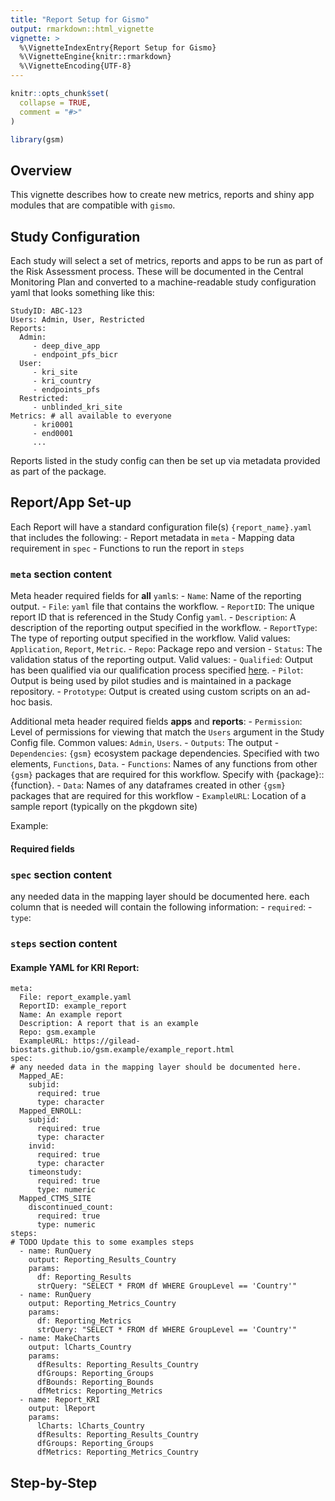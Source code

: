 ```yaml
---
title: "Report Setup for Gismo"
output: rmarkdown::html_vignette
vignette: >
  %\VignetteIndexEntry{Report Setup for Gismo}
  %\VignetteEngine{knitr::rmarkdown}
  %\VignetteEncoding{UTF-8}
---
```


```r
knitr::opts_chunk$set(
  collapse = TRUE,
  comment = "#>"
)
```

```r
library(gsm)
```

## Overview

This vignette describes how to create new metrics, reports and shiny app modules that are compatible with `gismo`. 

## Study Configuration

Each study will select a set of metrics, reports and apps to be run as part of the Risk Assessment process. These will be documented in the Central Monitoring Plan and converted to a machine-readable study configuration yaml that looks something like this: 

```
StudyID: ABC-123
Users: Admin, User, Restricted
Reports: 
  Admin:
     - deep_dive_app
     - endpoint_pfs_bicr
  User: 
     - kri_site
     - kri_country
     - endpoints_pfs
  Restricted:
     - unblinded_kri_site
Metrics: # all available to everyone
     - kri0001
     - end0001 
     ...
```

Reports listed in the study config can then be set up via metadata provided as part of the package. 

## Report/App Set-up

Each Report will have a standard configuration file(s) `{report_name}.yaml` that includes the following:
   - Report metadata in `meta`
   - Mapping data requirement in `spec`
   - Functions to run the report in `steps`
   
### `meta` section content

Meta header required fields for **all** `yaml`s: 
- `Name`: Name of the reporting output.
- `File`: `yaml` file that contains the workflow.
- `ReportID`: The unique report ID that is referenced in the Study Config `yaml`. 
- `Description`: A description of the reporting output specified in the workflow.
- `ReportType`: The type of reporting output specified in the workflow. Valid values: `Application`, `Report`, `Metric`.
- `Repo`: Package repo and version
- `Status`: The validation status of the reporting output. Valid values: 
    - `Qualified`: Output has been qualified via our qualification process specified [here](https://gilead-biostats.github.io/gsm/articles/QualificationWorkflow.html). 
    - `Pilot`: Output is being used by pilot studies and is maintained in a package repository.
    - `Prototype`: Output is created using custom scripts on an ad-hoc basis.
    

Additional meta header required fields **apps** and **reports**: 
- `Permission`: Level of permissions for viewing that match the `Users` argument in the Study Config file. Common values: `Admin`, `Users`.
- `Outputs`: The output
- `Dependencies`: `{gsm}` ecosystem package dependencies. Specified with two elements, `Functions`, `Data`.
    - `Functions`: Names of any functions from other `{gsm}` packages that are required for this workflow. Specify with {package}::{function}.
    - `Data`: Names of any dataframes created in other `{gsm}` packages that are required for this workflow
- `ExampleURL`: Location of a sample report (typically on the pkgdown site)

Example:


#### Required fields

### `spec` section content

any needed data in the mapping layer should be documented here. each column that is needed will contain the following information:
- `required`:
- `type`:


### `steps` section content

#### Example YAML for KRI Report: 

```
meta:
  File: report_example.yaml
  ReportID: example_report
  Name: An example report
  Description: A report that is an example
  Repo: gsm.example
  ExampleURL: https://gilead-biostats.github.io/gsm.example/example_report.html
spec: 
# any needed data in the mapping layer should be documented here. 
  Mapped_AE:
    subjid:
      required: true
      type: character
  Mapped_ENROLL:
    subjid:
      required: true
      type: character
    invid:
      required: true
      type: character
    timeonstudy:
      required: true
      type: numeric
  Mapped_CTMS_SITE
    discontinued_count:
      required: true
      type: numeric
steps:
# TODO Update this to some examples steps
  - name: RunQuery
    output: Reporting_Results_Country
    params:
      df: Reporting_Results
      strQuery: "SELECT * FROM df WHERE GroupLevel == 'Country'"
  - name: RunQuery
    output: Reporting_Metrics_Country
    params:
      df: Reporting_Metrics
      strQuery: "SELECT * FROM df WHERE GroupLevel == 'Country'"
  - name: MakeCharts
    output: lCharts_Country
    params:
      dfResults: Reporting_Results_Country
      dfGroups: Reporting_Groups
      dfBounds: Reporting_Bounds
      dfMetrics: Reporting_Metrics
  - name: Report_KRI
    output: lReport 
    params:
      lCharts: lCharts_Country
      dfResults: Reporting_Results_Country
      dfGroups: Reporting_Groups
      dfMetrics: Reporting_Metrics_Country
```

## Step-by-Step

